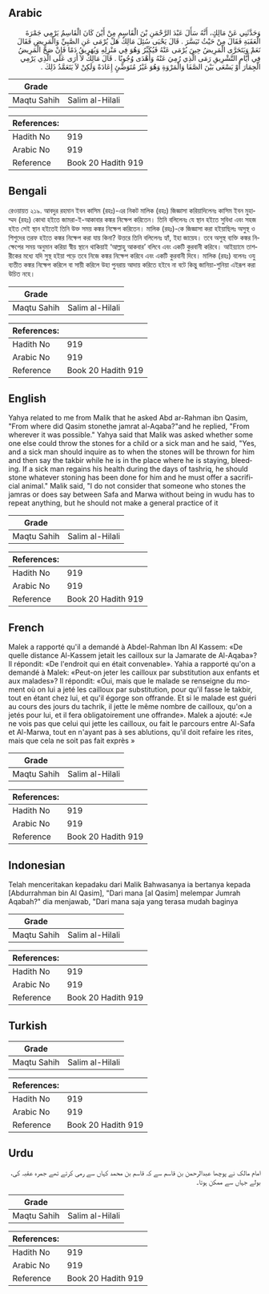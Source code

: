 ## Arabic


<div dir="rtl" lang="ar" style={{fontSize:'larger',backgroundColor:'#f8f9fa',padding:20}}>
وَحَدَّثَنِي عَنْ مَالِكٍ، أَنَّهُ سَأَلَ عَبْدَ الرَّحْمَنِ بْنَ الْقَاسِمِ مِنْ أَيْنَ كَانَ الْقَاسِمُ يَرْمِي جَمْرَةَ الْعَقَبَةِ فَقَالَ مِنْ حَيْثُ تَيَسَّرَ ‏.‏ قَالَ يَحْيَى سُئِلَ مَالِكٌ هَلْ يُرْمَى عَنِ الصَّبِيِّ وَالْمَرِيضِ فَقَالَ نَعَمْ وَيَتَحَرَّى الْمَرِيضُ حِينَ يُرْمَى عَنْهُ فَيُكَبِّرُ وَهُوَ فِي مَنْزِلِهِ وَيُهَرِيقُ دَمًا فَإِنْ صَحَّ الْمَرِيضُ فِي أَيَّامِ التَّشْرِيقِ رَمَى الَّذِي رُمِيَ عَنْهُ وَأَهْدَى وُجُوبًا ‏.‏ قَالَ مَالِكٌ لاَ أَرَى عَلَى الَّذِي يَرْمِي الْجِمَارَ أَوْ يَسْعَى بَيْنَ الصَّفَا وَالْمَرْوَةِ وَهُوَ غَيْرُ مُتَوَضِّئٍ إِعَادَةً وَلَكِنْ لاَ يَتَعَمَّدُ ذَلِكَ ‏.‏
</div>
<div style={{backgroundColor:'#f8f9fa',padding:20, marginBottom: 10}}><table> <thead> <tr> <th>Grade</th> <th></th> </tr> </thead> <tbody> <tr><td>Maqtu Sahih</td><td>Salim al-Hilali</td></tr></tbody></table><table> <thead> <tr> <th>References:</th> <th></th> </tr> </thead> <tbody><tr><td>Hadith No</td><td>919</td></tr><tr><td>Arabic No</td><td>919</td></tr><tr><td>Reference</td><td>Book 20 Hadith 919</td></tr></tbody></table></div>

## Bengali


<div dir="ltr" lang="bn" style={{fontSize:'larger',backgroundColor:'#f8f9fa',padding:20}}>
রেওয়ায়ত ২১৯. আবদুর রহমান ইবন কাসিম (রহঃ)-এর নিকট মালিক (রহঃ) জিজ্ঞাসা করিয়াদিলেনঃ কাসিম ইবন মুহাম্মদ (রহঃ) কোথা হইতে জামরা-ই-আকাবার কঙ্কর নিক্ষেপ করিতেন। তিনি বলিলেনঃ যে স্থান হইতে সুবিধা এবং সহজ হইত সেই স্থান হইতেই তিনি উক্ত সময় কঙ্কর নিক্ষেপ করিতেন। মালিক (রহঃ)-কে জিজ্ঞাসা করা হইয়াছিলঃ অসুস্থ ও শিশুদের তরফ হইতে কঙ্কর নিক্ষেপ করা যায় কিনা? উত্তরে তিনি বলিলেনঃ হ্যাঁ, ইহা জায়েয। তবে অসুস্থ ব্যক্তি কঙ্কর নিক্ষেপের সময় অনুমান করিয়া স্বীয় স্থানে থাকিয়াই ‘আল্লাহু আকবার’ বলিবে এবং একটি কুরবানী করিবে। আইয়্যামে তাশরীকের মধ্যে যদি সুস্থ হইয়া পড়ে তবে নিজে কঙ্কর নিক্ষেপ করিবে এবং একটি কুরবানী দিবে। মালিক (রহঃ) বলেনঃ ওযু ব্যতীত কঙ্কর নিক্ষেপ করিলে বা সায়ী করিলে উহা পুনরায় আদায় করিতে হইবে না বটে কিন্তু জানিয়া-শুনিয়া এইরূপ করা উচিত নহে।
</div>
<div style={{backgroundColor:'#f8f9fa',padding:20, marginBottom: 10}}><table> <thead> <tr> <th>Grade</th> <th></th> </tr> </thead> <tbody> <tr><td>Maqtu Sahih</td><td>Salim al-Hilali</td></tr></tbody></table><table> <thead> <tr> <th>References:</th> <th></th> </tr> </thead> <tbody><tr><td>Hadith No</td><td>919</td></tr><tr><td>Arabic No</td><td>919</td></tr><tr><td>Reference</td><td>Book 20 Hadith 919</td></tr></tbody></table></div>

## English


<div dir="ltr" lang="en" style={{fontSize:'larger',backgroundColor:'#f8f9fa',padding:20}}>
Yahya related to me from Malik that he asked Abd ar-Rahman ibn Qasim, "From where did Qasim stonethe jamrat al-Aqaba?"and he replied, "From wherever it was possible." Yahya said that Malik was asked whether some one else could throw the stones for a child or a sick man and he said, "Yes, and a sick man should inquire as to when the stones will be thrown for him and then say the takbir while he is in the place where he is staying, bleeding. If a sick man regains his health during the days of tashriq, he should stone whatever stoning has been done for him and he must offer a sacrificial animal." Malik said, "I do not consider that someone who stones the jamras or does say between Safa and Marwa without being in wudu has to repeat anything, but he should not make a general practice of it
</div>
<div style={{backgroundColor:'#f8f9fa',padding:20, marginBottom: 10}}><table> <thead> <tr> <th>Grade</th> <th></th> </tr> </thead> <tbody> <tr><td>Maqtu Sahih</td><td>Salim al-Hilali</td></tr></tbody></table><table> <thead> <tr> <th>References:</th> <th></th> </tr> </thead> <tbody><tr><td>Hadith No</td><td>919</td></tr><tr><td>Arabic No</td><td>919</td></tr><tr><td>Reference</td><td>Book 20 Hadith 919</td></tr></tbody></table></div>

## French


<div dir="ltr" lang="fr" style={{fontSize:'larger',backgroundColor:'#f8f9fa',padding:20}}>
Malek a rapporté qu'il a demandé à Abdel-Rahman Ibn Al Kassem: «De quelle distance Al-Kassem jetait les cailloux sur la Jamarate de Al-Aqaba»? Il répondit: «De l'endroit qui en était convenable». Yahia a rapporté qu'on a demandé à Malek: «Peut-on jeter les cailloux par substitution aux enfants et aux malades»? Il répondit: «Oui, mais que le malade se renseigne du moment où on lui a jeté les cailloux par substitution, pour qu'il fasse le takbir, tout en étant chez lui, et qu'il égorge son offrande. Et si le malade est guéri au cours des jours du tachrik, il jette le même nombre de cailloux, qu'on a jetés pour lui, et il fera obligatoirement une offrande». Malek a ajouté: «Je ne vois pas que celui qui jette les cailloux, ou fait le parcours entre Al-Safa et Al-Marwa, tout en n'ayant pas à ses ablutions, qu'il doit refaire les rites, mais que cela ne soit pas fait exprès »
</div>
<div style={{backgroundColor:'#f8f9fa',padding:20, marginBottom: 10}}><table> <thead> <tr> <th>Grade</th> <th></th> </tr> </thead> <tbody> <tr><td>Maqtu Sahih</td><td>Salim al-Hilali</td></tr></tbody></table><table> <thead> <tr> <th>References:</th> <th></th> </tr> </thead> <tbody><tr><td>Hadith No</td><td>919</td></tr><tr><td>Arabic No</td><td>919</td></tr><tr><td>Reference</td><td>Book 20 Hadith 919</td></tr></tbody></table></div>

## Indonesian


<div dir="ltr" lang="id" style={{fontSize:'larger',backgroundColor:'#f8f9fa',padding:20}}>
Telah menceritakan kepadaku dari Malik Bahwasanya ia bertanya kepada [Abdurrahman bin Al Qasim], "Dari mana [al Qasim] melempar Jumrah Aqabah?" dia menjawab, "Dari mana saja yang terasa mudah baginya
</div>
<div style={{backgroundColor:'#f8f9fa',padding:20, marginBottom: 10}}><table> <thead> <tr> <th>Grade</th> <th></th> </tr> </thead> <tbody> <tr><td>Maqtu Sahih</td><td>Salim al-Hilali</td></tr></tbody></table><table> <thead> <tr> <th>References:</th> <th></th> </tr> </thead> <tbody><tr><td>Hadith No</td><td>919</td></tr><tr><td>Arabic No</td><td>919</td></tr><tr><td>Reference</td><td>Book 20 Hadith 919</td></tr></tbody></table></div>

## Turkish


<div dir="ltr" lang="tr" style={{fontSize:'larger',backgroundColor:'#f8f9fa',padding:20}}>

</div>
<div style={{backgroundColor:'#f8f9fa',padding:20, marginBottom: 10}}><table> <thead> <tr> <th>Grade</th> <th></th> </tr> </thead> <tbody> <tr><td>Maqtu Sahih</td><td>Salim al-Hilali</td></tr></tbody></table><table> <thead> <tr> <th>References:</th> <th></th> </tr> </thead> <tbody><tr><td>Hadith No</td><td>919</td></tr><tr><td>Arabic No</td><td>919</td></tr><tr><td>Reference</td><td>Book 20 Hadith 919</td></tr></tbody></table></div>

## Urdu


<div dir="rtl" lang="ur" style={{fontSize:'larger',backgroundColor:'#f8f9fa',padding:20}}>
امام مالک نے پوچھا عبدالرحمن بن قاسم سے کہ قاسم بن محمد کہاں سے رمی کرتے تھے جمرہ عقبہ کی، بولے جہاں سے ممکن ہوتا۔
</div>
<div style={{backgroundColor:'#f8f9fa',padding:20, marginBottom: 10}}><table> <thead> <tr> <th>Grade</th> <th></th> </tr> </thead> <tbody> <tr><td>Maqtu Sahih</td><td>Salim al-Hilali</td></tr></tbody></table><table> <thead> <tr> <th>References:</th> <th></th> </tr> </thead> <tbody><tr><td>Hadith No</td><td>919</td></tr><tr><td>Arabic No</td><td>919</td></tr><tr><td>Reference</td><td>Book 20 Hadith 919</td></tr></tbody></table></div>